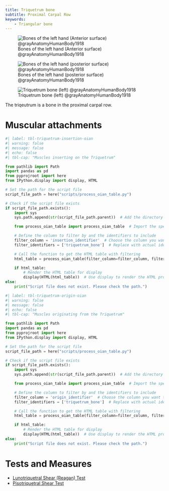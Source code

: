 ```yaml
---
title: Triquetrum bone
subtitle: Proximal Carpal Row
keywords:
    - Triangular bone
---
```



![Bones of the left hand (Anterior surface) @grayAnatomyHumanBody1918](/The Archive/Images/Gray anatomy 1918 images/Osteology/image219 Bones of the left hand. Volar surface.gif){#fig-gray1918-image219}


![Bones of the left hand (posterior surface) @grayAnatomyHumanBody1918](/The Archive/Images/Gray anatomy 1918 images/Osteology/image220 Bones of the left hand. Dorsal surface.gif){#fig-gray1918-image220}

![Triquetrum bone (left) @grayAnatomyHumanBody1918](/The Archive/Images/Gray anatomy 1918 images/Osteology/image223 The left triangular bone.gif){#fig-gray1918-image223}


The triqeutrum is a bone in the proximal carpal row.


# Muscular attachments


```python
#| label: tbl-triquetrum-insertion-oian
#| warning: false
#| message: false
#| echo: false
#| tbl-cap: "Muscles inserting on the Triquetrum"

from pathlib import Path
import pandas as pd
from pyprojroot import here
from IPython.display import display, HTML

# Set the path for the script file
script_file_path = here("scripts/process_oian_table.py")

# Check if the script file exists
if script_file_path.exists():
    import sys
    sys.path.append(str(script_file_path.parent))  # Add the directory of the script to the system path

    from process_oian_table import process_oian_table  # Import the specific function

    # Define the column to filter by and the identifiers to include
    filter_column = 'insertion_identifier'  # Choose the column you want to filter by
    filter_identifiers = ['triquetrum_bone']  # Replace with actual identifiers you want to include

    # Call the function to get the HTML table with filtering
    html_table = process_oian_table(filter_column=filter_column, filter_identifiers=filter_identifiers)

    if html_table:
        # Render the HTML table for display
        display(HTML(html_table))  # Use display to render the HTML properly
else:
    print("Script file does not exist. Please check the path.")

```


```python
#| label: tbl-triquetrum-origin-oian
#| warning: false
#| message: false
#| echo: false
#| tbl-cap: "Muscles originating from the Triquetrum"

from pathlib import Path
import pandas as pd
from pyprojroot import here
from IPython.display import display, HTML

# Set the path for the script file
script_file_path = here("scripts/process_oian_table.py")

# Check if the script file exists
if script_file_path.exists():
    import sys
    sys.path.append(str(script_file_path.parent))  # Add the directory of the script to the system path

    from process_oian_table import process_oian_table  # Import the specific function

    # Define the column to filter by and the identifiers to include
    filter_column = 'origin_identifier'  # Choose the column you want to filter by
    filter_identifiers = ['triquetrum_bone']  # Replace with actual identifiers you want to include

    # Call the function to get the HTML table with filtering
    html_table = process_oian_table(filter_column=filter_column, filter_identifiers=filter_identifiers)

    if html_table:
        # Render the HTML table for display
        display(HTML(html_table))  # Use display to render the HTML properly
else:
    print("Script file does not exist. Please check the path.")

```


# Tests and Measures

- [Lunotriquetral Shear (Reagan) Test]({{< var ref-lunotriquetral-shear-test.path >}})
- [Pisotriquetral Shear Test]({{< var ref-pisotriquetral-shear-test.path >}})